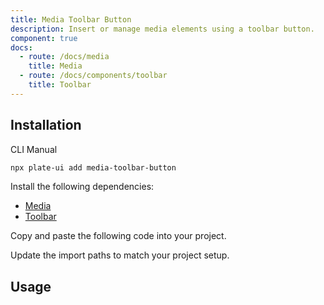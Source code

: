 ```yaml
---
title: Media Toolbar Button
description: Insert or manage media elements using a toolbar button.
component: true
docs:
  - route: /docs/media
    title: Media
  - route: /docs/components/toolbar
    title: Toolbar
---
```


<ComponentPreview name="playground-demo" id="media" />

## Installation

<Tabs defaultValue="cli">

<TabsList>
<TabsTrigger value="cli">CLI</TabsTrigger>
<TabsTrigger value="manual">Manual</TabsTrigger>
</TabsList>
<TabsContent value="cli">

```bash
npx plate-ui add media-toolbar-button
```

</TabsContent>

<TabsContent value="manual">

<Steps>

<Step>

Install the following dependencies:

- [Media](/docs/media)
- [Toolbar](/docs/components/toolbar)
  </Step>

<Step>Copy and paste the following code into your project.</Step>

<ComponentSource name="media-toolbar-button" />

<Step>Update the import paths to match your project setup.</Step>

</Steps>

</TabsContent>

</Tabs>

## Usage

<ComponentSource name="fixed-toolbar-buttons" />
